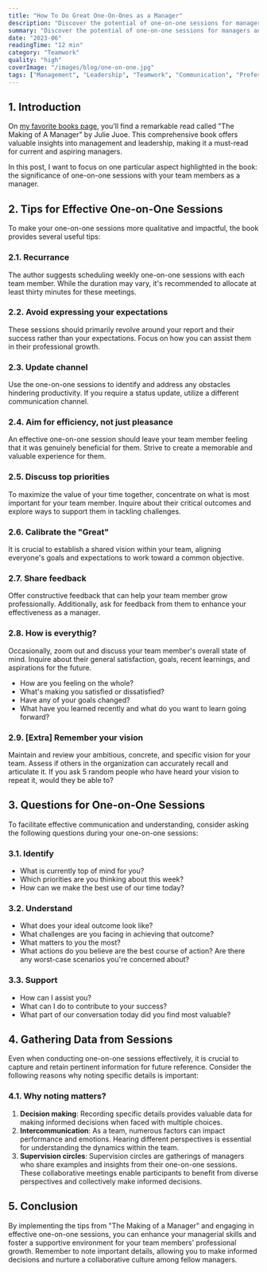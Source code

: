 ```yaml
---
title: "How To Do Great One-On-Ones as a Manager"
description: "Discover the potential of one-on-one sessions for managers and leaders. Learn tips and techniques to create connections with team members."
summary: "Discover the potential of one-on-one sessions for managers and leaders. Learn tips and techniques to create connections with team members, foster professional growth, and make informed decisions."
date: "2023-06"
readingTime: "12 min"
category: "Teamwork"
quality: "high"
coverImage: "/images/blog/one-on-one.jpg"
tags: ["Management", "Leadership", "Teamwork", "Communication", "Professional Development", "Best Practices"]
---
```


## 1. Introduction

On [my favorite books page](/favourites/books), you'll find a remarkable read called "The Making of A Manager" by Julie Juoe.
This comprehensive book offers valuable insights into management and leadership,
making it a must-read for current and aspiring managers.

In this post, I want to focus on one particular aspect highlighted in the book:
the significance of one-on-one sessions with your team members as a manager.

## 2. Tips for Effective One-on-One Sessions

To make your one-on-one sessions more qualitative and impactful, the book provides several useful tips:

### 2.1. Recurrance

The author suggests scheduling weekly one-on-one sessions with each team member.
While the duration may vary, it's recommended to allocate at least thirty minutes for these meetings.

### 2.2. Avoid expressing your expectations

These sessions should primarily revolve around your report and their success rather than your expectations. Focus on how you can assist them in their professional growth.

### 2.3. Update channel

Use the one-on-one sessions to identify and address any obstacles hindering productivity. If you require a status update, utilize a different communication channel.

### 2.4. Aim for efficiency, not just pleasance

An effective one-on-one session should leave your team member feeling that it was genuinely beneficial for them. Strive to create a memorable and valuable experience for them.

### 2.5. Discuss top priorities

To maximize the value of your time together, concentrate on what is most important for your team member. Inquire about their critical outcomes and explore ways to support them in tackling challenges.

### 2.6. Calibrate the "Great"

It is crucial to establish a shared vision within your team, aligning everyone's goals and expectations to work toward a common objective.

### 2.7. Share feedback

Offer constructive feedback that can help your team member grow professionally. Additionally, ask for feedback from them to enhance your effectiveness as a manager.

### 2.8. How is everythig?

Occasionally, zoom out and discuss your team member's overall state of mind. Inquire about their general satisfaction, goals, recent learnings, and aspirations for the future.

- How are you feeling on the whole?
- What's making you satisfied or dissatisfied?
- Have any of your goals changed?
- What have you learned recently and what do you want to learn going forward?

### 2.9. [Extra] Remember your vision

Maintain and review your ambitious, concrete, and specific vision for your team. Assess if others in the organization can accurately recall and articulate it.
If you ask 5 random people who have heard your vision to repeat it, would they be able to?

## 3. Questions for One-on-One Sessions

To facilitate effective communication and understanding, consider asking the following questions during your one-on-one sessions:

### 3.1. Identify

- What is currently top of mind for you?
- Which priorities are you thinking about this week?
- How can we make the best use of our time today?

### 3.2. Understand

- What does your ideal outcome look like?
- What challenges are you facing in achieving that outcome?
- What matters to you the most?
- What actions do you believe are the best course of action? Are there any worst-case scenarios you're concerned about?

### 3.3. Support

- How can I assist you?
- What can I do to contribute to your success?
- What part of our conversation today did you find most valuable?

## 4. Gathering Data from Sessions

Even when conducting one-on-one sessions effectively,
it is crucial to capture and retain pertinent information for future reference.
Consider the following reasons why noting specific details is important:

### 4.1. Why noting matters?

1. **Decision making**: Recording specific details provides valuable data for making informed decisions when faced with multiple choices.
2. **Intercommunication**: As a team, numerous factors can impact performance and emotions.
   Hearing different perspectives is essential for understanding the dynamics within the team.
3. **Supervision circles**: Supervision circles are gatherings of managers who share examples and insights from their one-on-one sessions.
   These collaborative meetings enable participants to benefit from diverse perspectives and collectively make informed decisions.

## 5. Conclusion

By implementing the tips from "The Making of a Manager" and engaging in effective one-on-one sessions, you can enhance your managerial skills and foster a supportive environment for your team members' professional growth. Remember to note important details, allowing you to make informed decisions and nurture a collaborative culture among fellow managers.
